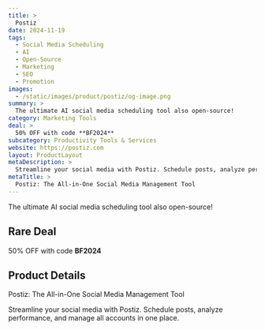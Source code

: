 ```yaml
---
title: >
  Postiz
date: 2024-11-19
tags:
  - Social Media Scheduling
  - AI
  - Open-Source
  - Marketing
  - SEO
  - Promotion
images:
  - /static/images/product/postiz/og-image.png
summary: >
  The ultimate AI social media scheduling tool also open-source!
category: Marketing Tools
deal: >
  50% OFF with code **BF2024**
subcategory: Productivity Tools & Services
website: https://postiz.com
layout: ProductLayout
metaDescription: >
  Streamline your social media with Postiz. Schedule posts, analyze performance, and manage all accounts in one place.
metaTitle: >
  Postiz: The All-in-One Social Media Management Tool
---
```

The ultimate AI social media scheduling tool also open-source!

## Rare Deal

50% OFF with code **BF2024**
## Product Details
Postiz: The All-in-One Social Media Management Tool

Streamline your social media with Postiz. Schedule posts, analyze performance, and manage all accounts in one place.
